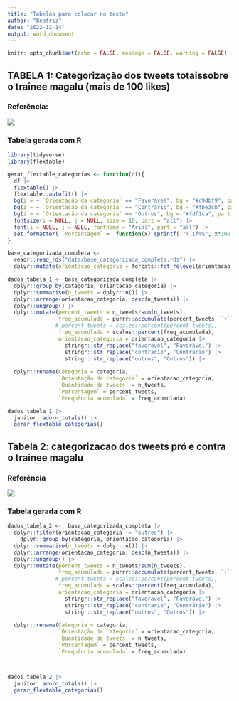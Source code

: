 ```yaml
---
title: "Tabelas para colocar no texto"
author: "Beatriz"
date: "2022-12-14"
output: word_document
---
```


```r
knitr::opts_chunk$set(echo = FALSE, message = FALSE, warning = FALSE)
```

## TABELA 1: Categorização dos tweets totaissobre o trainee magalu (mais de 100 likes)

### Referência:

![](images/paste-A9B5DA6B.png)

### Tabela gerada com R

```r
library(tidyverse)
library(flextable)

gerar_flextable_categorias <- function(df){
  df |> 
  flextable() |> 
  flextable::autofit() |> 
  bg(i = ~ `Orientação da categoria` == "Favorável", bg = "#c9dbf9", part = "body") |> 
  bg(i = ~ `Orientação da categoria` == "Contrário", bg = "#fbe3cb", part = "body") |> 
  bg(i = ~ `Orientação da categoria` == "Outros", bg = "#fdf1ca", part = "body") |> 
  fontsize(i = NULL, j = NULL, size = 10, part = "all") |> 
  font(i = NULL, j = NULL, fontname = "Arial", part = "all") |> 
  set_formatter( `Porcentagem` =  function(x) sprintf( "%.1f%%", x*100 ))
}
```

```r
base_categorizada_completa <-
  readr::read_rds("data/base_categorizada_completa.rds") |>
  dplyr::mutate(orientacao_categoria = forcats::fct_relevel(orientacao_categoria, c("favoravel", "contrario", "outros")))
```

```r
dados_tabela_1 <- base_categorizada_completa |> 
  dplyr::group_by(categoria, orientacao_categoria) |> 
  dplyr::summarise(n_tweets = dplyr::n()) |> 
  dplyr::arrange(orientacao_categoria, desc(n_tweets)) |> 
  dplyr::ungroup() |> 
  dplyr::mutate(percent_tweets = n_tweets/sum(n_tweets),
                freq_acumulada = purrr::accumulate(percent_tweets, `+`),
               # percent_tweets = scales::percent(percent_tweets),
                freq_acumulada = scales::percent(freq_acumulada),
                orientacao_categoria = orientacao_categoria |> 
                  stringr::str_replace("favoravel", "Favorável") |> 
                  stringr::str_replace("contrario", "Contrário") |> 
                  stringr::str_replace("outros", "Outros")) |> 
  
  dplyr::rename(Categoria = categoria,
                `Orientação da categoria` = orientacao_categoria,
                `Quantidade de tweets` = n_tweets,
                `Porcentagem` = percent_tweets, 
                `Frequência acumulada` = freq_acumulada) 

dados_tabela_1 |> 
  janitor::adorn_totals() |> 
  gerar_flextable_categorias()


```

## Tabela 2: categorizacao dos tweets pró e contra o trainee magalu

### Referência

![](images/paste-246CC2F3.png)


### Tabela gerada com R

```r
dados_tabela_2 <-  base_categorizada_completa |> 
  dplyr::filter(orientacao_categoria != "outros") |> 
    dplyr::group_by(categoria, orientacao_categoria) |> 
  dplyr::summarise(n_tweets = dplyr::n()) |> 
  dplyr::arrange(orientacao_categoria, desc(n_tweets)) |> 
  dplyr::ungroup() |> 
  dplyr::mutate(percent_tweets = n_tweets/sum(n_tweets),
                freq_acumulada = purrr::accumulate(percent_tweets, `+`),
               # percent_tweets = scales::percent(percent_tweets),
                freq_acumulada = scales::percent(freq_acumulada),
                orientacao_categoria = orientacao_categoria |> 
                  stringr::str_replace("favoravel", "Favorável") |> 
                  stringr::str_replace("contrario", "Contrário") |> 
                  stringr::str_replace("outros", "Outros")) |> 
  
  dplyr::rename(Categoria = categoria,
                `Orientação da categoria` = orientacao_categoria,
                `Quantidade de tweets` = n_tweets,
                `Porcentagem` = percent_tweets, 
                `Frequência acumulada` = freq_acumulada) 



dados_tabela_2 |> 
  janitor::adorn_totals() |> 
  gerar_flextable_categorias()

```

